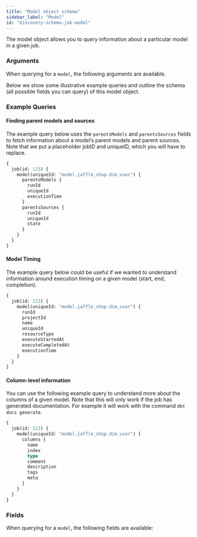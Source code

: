 ```yaml
---
title: "Model object schema"
sidebar_label: "Model"
id: "discovery-schema-job-model"
---
```



The model object allows you to query information about a particular model in a given job.

### Arguments

When querying for a `model`, the following arguments are available.

<NodeArgsTable parent="JobNode" name="model" />

Below we show some illustrative example queries and outline the schema (all possible fields you can query) of this model object.

### Example Queries
#### Finding parent models and sources

The example query below uses the `parentsModels` and `parentsSources` fields to fetch information about a model’s parent models and parent sources. Note that we put a placeholder jobID and uniqueID, which you will have to replace.

```graphql
{
  job(id: 123) {
    model(uniqueId: "model.jaffle_shop.dim_user") {
      parentsModels {
        runId
        uniqueId
        executionTime
      }
      parentsSources {
        runId
        uniqueId
        state
      }
    }
  }
}

```

#### Model Timing

The example query below could be useful if we wanted to understand information around execution timing on a given model (start, end, completion).

```graphql
{
  job(id: 123) {
    model(uniqueId: "model.jaffle_shop.dim_user") {
      runId
      projectId
      name
      uniqueId
      resourceType
      executeStartedAt
      executeCompletedAt
      executionTime
    }
  }
}
```

#### Column-level information

You can use the following example query to understand more about the columns of a given model.  Note that this will only work if the job has generated documentation. For example it will work with the command `dbt docs generate`.

```graphql
{
  job(id: 123) {
    model(uniqueId: "model.jaffle_shop.dim_user") {
      columns {
        name
        index
        type
        comment
        description
        tags
        meta
      }
    }
  }
}
```


### Fields

When querying for a `model`, the following fields are available:

<SchemaTable nodeName="ModelNode" />
